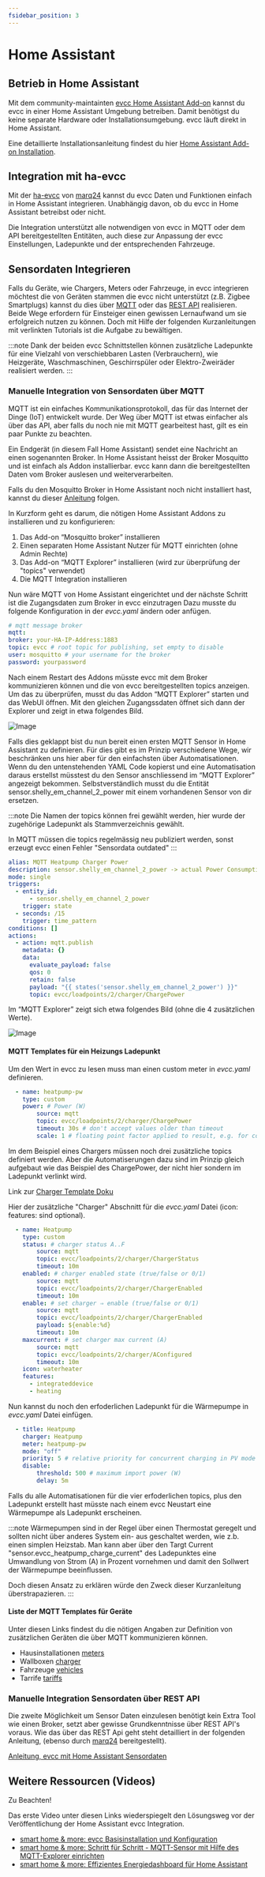 ```yaml
---
fsidebar_position: 3
---
```


# Home Assistant

## Betrieb in Home Assistant

Mit dem community-maintainten [evcc Home Assistant Add-on](https://github.com/evcc-io/hassio-addon) kannst du evcc in einer Home Assistant Umgebung betreiben.
Damit benötigst du keine separate Hardware oder Installationsumgebung.
evcc läuft direkt in Home Assistant.

Eine detaillierte Installationsanleitung findest du hier
[Home Assistant Add-on Installation](../installation/home-assistant).

## Integration mit ha-evcc

Mit der [ha-evcc](https://github.com/marq24/ha-evcc) von [marq24](https://github.com/marq24) kannst du evcc Daten und Funktionen einfach in Home Assistant integrieren.
Unabhängig davon, ob du evcc in Home Assistant betreibst oder nicht.

Die Integration unterstützt alle notwendigen von evcc in MQTT oder dem API bereitgestellten Entitäten, auch diese zur Anpassung der
evcc Einstellungen, Ladepunkte und der entsprechenden Fahrzeuge.

## Sensordaten Integrieren

Falls du Geräte, wie Chargers, Meters oder Fahrzeuge, in evcc integrieren möchtest die von Geräten stammen die evcc nicht
unterstützt (z.B. Zigbee Smartplugs) kannst du dies über [MQTT](/docs/integrations/mqtt-api) oder das
[REST API](/docs/integrations/rest-api) realisieren. Beide Wege erfordern für Einsteiger einen gewissen Lernaufwand um
sie erfolgreich nutzen zu können. Doch mit Hilfe der folgenden Kurzanleitungen mit verlinkten Tutorials ist die Aufgabe zu bewältigen.

:::note
Dank der beiden evcc Schnittstellen können zusätzliche Ladepunkte für eine Vielzahl von verschiebbaren Lasten (Verbrauchern),
wie Heizgeräte, Waschmaschinen, Geschirrspüler oder Elektro-Zweiräder realisiert werden.
:::

### Manuelle Integration von Sensordaten über MQTT

MQTT ist ein einfaches Kommunikationsprotokoll, das für das Internet der Dinge (IoT) entwickelt wurde.
Der Weg über MQTT ist etwas einfacher als über das API, aber falls du noch nie mit MQTT gearbeitest hast,
gilt es ein paar Punkte zu beachten.

Ein Endgerät (in diesem Fall Home Assistant) sendet eine Nachricht an einen sogenannten Broker.
In Home Assistant heisst der Broker Mosquitto und ist einfach als Addon installierbar. evcc kann dann die bereitgestellten
Daten vom Broker auslesen und weiterverarbeiten.

Falls du den Mosquitto Broker in Home Assistant noch nicht installiert hast,
kannst du dieser [Anleitung](https://alkly.de/mqtt-mit-home-assistant-fuer-anfaenger) folgen.

In Kurzform geht es darum, die nötigen Home Assistant Addons zu installieren und zu konfigurieren:

1. Das Add-on “Mosquitto broker” installieren
2. Einen separaten Home Assistant Nutzer für MQTT einrichten (ohne Admin Rechte)
3. Das Add-on “MQTT Explorer” installieren (wird zur überprüfung der "topics" verwendet)
4. Die MQTT Integration installieren

Nun wäre MQTT von Home Assistant eingerichtet und der nächste Schritt ist die Zugangsdaten zum Broker in evcc einzutragen
Dazu musste du folgende Konfiguration in der _evcc.yaml_ ändern oder anfügen.

```yaml
# mqtt message broker
mqtt:
broker: your-HA-IP-Address:1883
topic: evcc # root topic for publishing, set empty to disable
user: mosquitto # your username for the broker
password: yourpassword
```

Nach einem Restart des Addons müsste evcc mit dem Broker kommunizieren können und die von evcc bereitgestellten topics anzeigen.
Um das zu überprüfen, musst du das Addon “MQTT Explorer” starten und das WebUI öffnen. Mit den gleichen Zugangssdaten öffnet sich
dann der Explorer und zeigt in etwa folgendes Bild.

![Image](screenshots/Screenshot_mosquitto_broker_evcc-topics.webp)

Falls dies geklappt bist du nun bereit einen ersten MQTT Sensor in Home Assistant zu definieren. Für dies gibt es im Prinzip
verschiedene Wege, wir beschränken uns hier aber für den einfachsten über Automatisationen.
Wenn du den untenstehenden YAML Code kopierst und eine Automatisation daraus erstellst müsstest du den Sensor anschliessend
im “MQTT Explorer” angezeigt bekommen.
Selbstverständlich musst du die Entität sensor.shelly_em_channel_2_power mit einem vorhandenen Sensor von dir ersetzen.

:::note
Die Namen der topics können frei gewählt werden, hier wurde der zugehörige Ladepunkt als Stammverzeichnis gewählt.

In MQTT müssen die topics regelmässig neu publiziert werden, sonst erzeugt evcc einen Fehler "Sensordata outdated"
:::

```yaml
alias: MQTT Heatpump Charger Power
description: sensor.shelly_em_channel_2_power -> actual Power Consumption
mode: single
triggers:
  - entity_id:
      - sensor.shelly_em_channel_2_power
    trigger: state
  - seconds: /15
    trigger: time_pattern
conditions: []
actions:
  - action: mqtt.publish
    metadata: {}
    data:
      evaluate_payload: false
      qos: 0
      retain: false
      payload: "{{ states('sensor.shelly_em_channel_2_power') }}"
      topic: evcc/loadpoints/2/charger/ChargePower
```

Im “MQTT Explorer” zeigt sich etwa folgendes Bild (ohne die 4 zusätzlichen Werte).

![Image](screenshots/Screenshot_mosquitto_broker_evcc-charger-topics.webp)

#### MQTT Templates für ein Heizungs Ladepunkt

Um den Wert in evcc zu lesen muss man einen custom meter in _evcc.yaml_ definieren.

```yaml
  - name: heatpump-pw
    type: custom
    power: # Power (W)
        source: mqtt
        topic: evcc/loadpoints/2/charger/ChargePower
        timeout: 30s # don't accept values older than timeout
        scale: 1 # floating point factor applied to result, e.g. for converting Wh to kWh
```

Im dem Beispiel eines Chargers müssen noch drei zusätzliche topics definiert werden.
Aber die Automatiserungen dazu sind im Prinzip gleich aufgebaut wie das Beispiel des ChargePower, der nicht hier sondern im Ladepunkt
verlinkt wird.

Link zur [Charger Template Doku](/docs/devices/chargers#manuell)

Hier der zusätzliche "Charger" Abschnitt für die _evcc.yaml_ Datei (icon: features: sind optional).

```yaml
  - name: Heatpump
    type: custom
    status: # charger status A..F
        source: mqtt
        topic: evcc/loadpoints/2/charger/ChargerStatus
        timeout: 10m
    enabled: # charger enabled state (true/false or 0/1)
        source: mqtt
        topic: evcc/loadpoints/2/charger/ChargerEnabled
        timeout: 10m
    enable: # set charger ⇒ enable (true/false or 0/1)
        source: mqtt
        topic: evcc/loadpoints/2/charger/ChargerEnabled
        payload: ${enable:%d}
        timeout: 10m
    maxcurrent: # set charger max current (A)
        source: mqtt
        topic: evcc/loadpoints/2/charger/AConfigured
        timeout: 10m
    icon: waterheater
    features:
      - integrateddevice
      - heating
```

Nun kannst du noch den erfoderlichen Ladepunkt für die Wärmepumpe in _evcc.yaml_ Datei einfügen.

```yaml
  - title: Heatpump
    charger: Heatpump
    meter: heatpump-pw
    mode: "off"
    priority: 5 # relative priority for concurrent charging in PV mode with multiple loadpoints (higher values have higher priority)
    disable:
        threshold: 500 # maximum import power (W)
        delay: 5m
```

Falls du alle Automatisationen für die vier erfoderlichen topics, plus den Ladepunkt erstellt hast müsste nach einem evcc
Neustart eine Wärmepumpe als Ladepunkt erscheinen.


:::note
Wärmepumpen sind in der Regel über einen Thermostat geregelt und sollten nicht über anderes System ein- aus geschaltet werden,
wie z.b. einen simplen Heizstab. Man kann aber über den Targt Current "sensor.evcc_heatpump_charge_current" des Ladepunktes
eine Umwandlung von Strom (A) in Prozent vornehmen und damit den Sollwert der Wärmepumpe beeinflussen.

Doch diesen Ansatz zu erklären würde den Zweck dieser Kurzanleitung überstrapazieren.
:::

#### Liste der MQTT Templates für Geräte

Unter diesen Links findest du die nötigen Angaben zur Definition von zusätzlichen Geräten die über MQTT kommunizieren können.

- Hausinstallationen [meters](/docs/devices/meters#manuell)
- Wallboxen [charger](/docs/devices/chargers#manuell)
- Fahrzeuge [vehicles](/docs/devices/vehicles#manuell)
- Tarrife [tariffs](/docs/devices/tariffs#eigenes-plugin)

### Manuelle Integration Sensordaten über REST API

Die zweite Möglichkeit um Sensor Daten einzulesen benötigt kein Extra Tool wie einen Broker, setzt aber gewisse Grundkenntnisse 
über REST API's voraus.
Wie das über das REST Api geht steht detailliert in der folgenden Anleitung, (ebenso durch [marq24](https://github.com/marq24) bereitgestellt).

[Anleitung, evcc mit Home Assistant Sensordaten](https://github.com/marq24/ha-evcc/blob/main/HA_AS_EVCC_SOURCE.md)

## Weitere Ressourcen (Videos)

Zu Beachten!

Das erste Video unter diesen Links wiederspiegelt den Lösungsweg vor der Veröffentlichung der Home Assistant evcc Integration.

- [smart home & more: evcc Basisinstallation und Konfiguration](https://youtu.be/aPq8k2MronY)
- [smart home & more: Schritt für Schritt - MQTT-Sensor mit Hilfe des MQTT-Explorer einrichten](https://youtu.be/0QQ3y8fgRVA)
- [smart home & more: Effizientes Energiedashboard für Home Assistant](https://youtu.be/V3p5-16U_oU)
